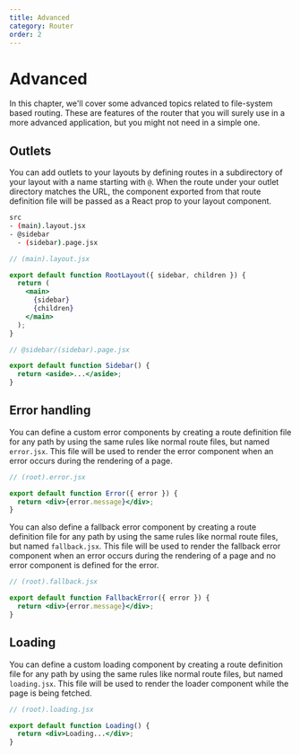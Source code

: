 ```yaml
---
title: Advanced
category: Router
order: 2
---
```


# Advanced

In this chapter, we'll cover some advanced topics related to file-system based routing. These are features of the router that you will surely use in a more advanced application, but you might not need in a simple one.

## Outlets

You can add outlets to your layouts by defining routes in a subdirectory of your layout with a name starting with `@`. When the route under your outlet directory matches the URL, the component exported from that route definition file will be passed as a React prop to your layout component.

```sh
src
- (main).layout.jsx
- @sidebar
  - (sidebar).page.jsx
```

```jsx
// (main).layout.jsx

export default function RootLayout({ sidebar, children }) {
  return (
    <main>
      {sidebar}
      {children}
    </main>
  );
}
```

```jsx
// @sidebar/(sidebar).page.jsx

export default function Sidebar() {
  return <aside>...</aside>;
}
```

## Error handling

You can define a custom error components by creating a route definition file for any path by using the same rules like normal route files, but named `error.jsx`. This file will be used to render the error component when an error occurs during the rendering of a page.

```jsx
// (root).error.jsx

export default function Error({ error }) {
  return <div>{error.message}</div>;
}
```

You can also define a fallback error component by creating a route definition file for any path by using the same rules like normal route files, but named `fallback.jsx`. This file will be used to render the fallback error component when an error occurs during the rendering of a page and no error component is defined for the error.

```jsx
// (root).fallback.jsx

export default function FallbackError({ error }) {
  return <div>{error.message}</div>;
}
```

## Loading

You can define a custom loading component by creating a route definition file for any path by using the same rules like normal route files, but named `loading.jsx`. This file will be used to render the loader component while the page is being fetched.

```jsx
// (root).loading.jsx

export default function Loading() {
  return <div>Loading...</div>;
}
```
